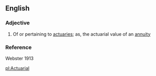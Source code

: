 ==English==
===Adjective===
#Of or pertaining to [[actuary|actuaries]]; as, the actuarial value of an [[annuity]]

===Reference===
Webster 1913


[[pl:Actuarial]]